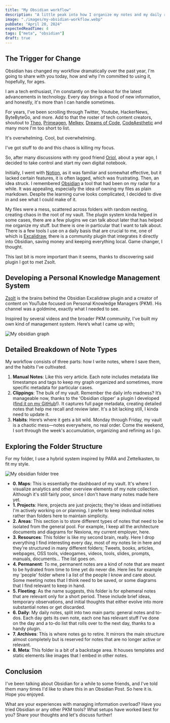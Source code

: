 ```yaml
---
title: "My Obsidian workflow"
description: "A little peak into how I organize my notes and my daily routine to store information."
image: "./images/my-obsidian-workflow.webp"
pubDate: "April 20, 2024"
expectedReadTime: 4
tags: ["meta", "obsidian"]
draft: true
---
```


## **The Trigger for Change**

Obsidian has changed my workflow dramatically over the past year, I'm going to share with you today, how and why I'm committed to using it, hopefully, for ages.

I am a tech enthusiast, I'm constantly on the lookout for the latest advancements in technology. Every day brings a flood of new information, and honestly, it's more than I can handle sometimes.

For years, I've been scrolling through Twitter, Youtube, HackerNews, ByteByteGo, and more. Add to that the roster of tech content creators, shoutout to [Theo](https://twitter.com/t3dotgg), [Primeagen](https://twitter.com/ThePrimeagen), [Melkey](https://twitter.com/MelkeyDev), [Dreams of Code](https://www.youtube.com/@dreamsofcode), [CodeAesthetic](https://www.youtube.com/@CodeAesthetic) and many more I'm too short to list.

It's overwhelming. Cool, but overwhelming.

I've got stuff to do and this chaos is killing my focus.

So, after many discussions with my good friend [Oriol](https://oriolrius.me/), about a year ago, I decided to take control and start my own digital notebook.

Initially, I went with [Notion](https://notion.so), as it was familiar and somewhat effective, but it lacked certain features, it is often lagged, which was frustrating. Then, an idea struck. I remembered [Obsidian](obsidian.md) a tool that had been on my radar for a while. It was appealing, especially the idea of owning my files as plain markdown. Despite the learning curve looks complicated, I decided to dive in and see what I could make of it.

My files were a mess, scattered across folders with random nesting, creating chaos in the root of my vault. The plugin system kinda helped in some cases, there are a few plugins we can talk about later that has helped me organize my stuff. but there is one in particular that I want to talk about. There is a few tools I use on a daily basis that are crucial to me, one of which is [Excalidraw](https://github.com/excalidraw/excalidraw), there is a community plugin that integrates it directly into Obsidian, saving money and keeping everything local. Game changer, I thought.

This last bit is more important than it seems, thanks to discovering said plugin I got to met Zsolt.

## **Developing a Personal Knowledge Management System**

[Zsolt](https://www.youtube.com/@VisualPKM) is the brains behind the Obsidian Excalidraw plugin and a creator of content on YouTube focused on Personal Knowledge Managers (PKM). His channel was a goldmine, exactly what I needed to see.

Inspired by several videos and the broader PKM community, I've built my own kind of management system. Here’s what I came up with;

![My obsidian graph](./images/obsidian-graph.webp)

## **Detailed Breakdown of Note Types**

My workflow consists of three parts: how I write notes, where I save them, and the habits I've cultivated.

1. **Manual Notes**: Like this very article. Each note includes metadata like timestamps and tags to keep my graph organized and sometimes, more specific metadata for particular cases.
2. **Clippings**: The bulk of my vault. Remember the daily info madness? It’s manageable now, thanks to the 'Obsidian clipper' a plugin I developed ([find it on my GitHub](https://github.com/Nsttt/save-to-obsidian)!). It captures full page metadata, creating detailed notes that help me recall and review later. It's a bit lacking still, I kinda need to update it.
3. **Habits**: Here’s where it gets a bit wild. Monday through Friday, my vault is a chaotic mess—notes everywhere, no real order. Come the weekend, I sort through the week's accumulation, organizing and refining as I go.

## **Exploring the Folder Structure**

For my folder, I use a hybrid system inspired by PARA and Zettelkasten, to fit my style.

![My obsidian folder tree](./images/vault-tree.webp)

- **0. Maps**: This is essentially the dashboard of my vault. It's where I visualize analytics and other overview elements of my note collection. Although it's still fairly poor, since I don't have many notes made here yet.
- **1. Projects**: Here, projects are just projects; they're ideas and initiatives I'm actively working on or planning. I prefer to keep individual notes rather than folders here to maintain simplicity.
- **2. Areas**: This section is to store different types of notes that need to be isolated from the general pool. For example, I keep all the architecture documents and diagrams for Nexiona, my current employer, here.
- **3. Resources**: This folder is like my second brain, really. Here I drop everything I find interesting every day, most of my notes lie in here and they're structured in many different folders; Tweets, books, articles, webpages, OSS tools, videogames, videos, tools, slides, prompts, manuals, documents… The list goes on.
- **4. Permanent**: To me, permanent notes are a kind of note that are meant to be hydrated from time to time yet do never die. Here lies for example my 'people' folder where I a list of the people I know and care about. Some meeting notes that I think need to be saved, or some diagrams that I find relevant to keep in hand.
- **5. Fleeting**: As the name suggests, this folder is for ephemeral notes that are relevant only for a short period. These include brief ideas, temporary observations, and initial thoughts that either evolve into more substantial notes or get discarded.
- **6. Daily**: My daily notes, split into two main parts: general notes and to-dos. Each day gets its own note, each one has relevant stuff I've done on the day and a to-do list that rolls over to the next day, thanks to a handy plugin.
- **7. Archives**: This is where notes go to retire. It mirrors the main structure almost completely but is reserved for notes that are no longer active or relevant.
- **8. Meta**: This folder is a bit of a backstage area. It houses templates and static elements like images that I embed in other notes.

## Conclusion

I've been talking about Obsidian for a while to some friends, and I've told them many times I'd like to share this in an Obsidian Post. So here it is. Hope you enjoyed.

What are your experiences with managing information overload? Have you tried Obsidian or any other PKM tools? What setups have worked best for you? Share your thoughts and let's discuss further!

